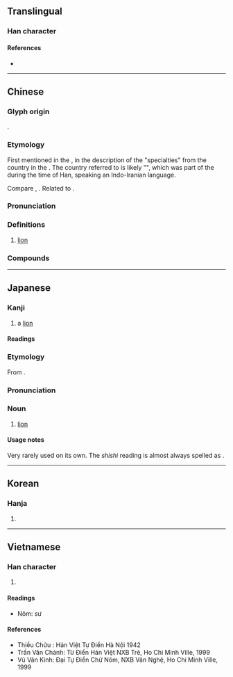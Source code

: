 {{also|狮}}
{{character info/new}}
==Translingual==

===Han character===
{{Han char|rn=94|rad=犬|as=10|sn=13|four=41227|canj=KHHRB|ids=⿰犭師}}

====References====
* {{Han ref|kx=0717.100|dkj=20609|dj=1128.250|hdz=21363.040|uh=7345|ud=29509|bh=B7E0|bd=47072}}

----

==Chinese==
{{zh-forms|s=狮|alt=師}}

===Glyph origin===
{{Han etym}}
{{Han compound|犬|師|ls=psc|c1=s|c2=p|t1=dog}}.

===Etymology===
First mentioned in the ''{{w|Book of Han}}'' {{defdate|1st century {{CE}}}}, in the description of the "specialties" from the {{och-l|烏弋山離|tr=*ʔˤa lək srar raj|Alexandria}} country in the {{w|Western Regions}}. The country referred to is likely "{{w|Alexandria Prophthasia}}", which was part of the {{w|Parthian Empire}} during the time of Han, speaking an Indo-Iranian language.

Compare {{cog|pal|šgl|tr=šagr, šēr|t=lion; (astronomy) Leo}}, {{cog|kho|sarau||lion}}. Related to {{och-l|狻猊}}.

===Pronunciation===
{{zh-pron
|m=shī
|m-s=
|c=si1
|c-t=
|g=
|h=pfs=sṳ̂
|j=
|mb=sú
|md=săi
|mn=sai/xm,zz,tw:su/qz:sir
|mn_note=su/sir - literary; sai - vernacular
|mn-t=sai1
|w=1sr
|x=
|mc=y
|oc=y
|cat=n
}}

===Definitions===
{{zh-hanzi}}

# [[lion]]

===Compounds===
{{zh-der|獅子|獅鷲|人中獅子|小獅座|河東獅吼|河東獅子|海獅|獅城|獅子口|獅子吼|獅子山|獅子座|獅子搏兔|獅子會|獅子狗|獅子頭|獅舞|獅蠻|睡獅|石獅子|舞獅|蟻獅|風獅爺}}

----

==Japanese==

===Kanji===
{{ja-kanji|grade=n|rs=犬10}}

# a [[lion]]

====Readings====
{{ja-readings
|goon=し
|kanon=し
|kun=
}}

===Etymology===
From {{der|ja|ltc|-|sort=し}} {{ltc-l|獅}}.

===Pronunciation===
{{ja-pron|yomi=goon|し}}

===Noun===
{{ja-noun|し}}

# [[lion]]

====Usage notes====
Very rarely used on its own. The ''shishi'' reading is almost always spelled as {{m|ja|獅子}}.

----

==Korean==

===Hanja===
{{ko-hanja|hangeul=사|eumhun=|rv=sa|mr=sa|y=sa}}

# {{defn|lang=ko|sort=犬10}}

----

==Vietnamese==

===Han character===
{{vi-hantu|sư|rs=犬10}}

# {{defn|lang=vi|sort=犬10}}

====Readings====
* Nôm: sư

====References====
* Thiều Chửu : Hán Việt Tự Điển Hà Nội 1942
* Trần Văn Chánh: Từ Điển Hán Việt NXB Trẻ, Ho Chi Minh Ville, 1999
* Vũ Văn Kính: Đại Tự Điển Chữ Nôm, NXB Văn Nghệ, Ho Chi Minh Ville, 1999